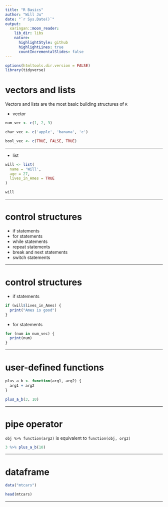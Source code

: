 ```yaml
---
title: "R Basics"
author: "Will Ju"
date: "`r Sys.Date()`"
output: 
  xaringan::moon_reader:
    lib_dir: libs
    nature:
      highlightStyle: github
      highlightLines: true
      countIncrementalSlides: false
---
```


```r
options(htmltools.dir.version = FALSE)
library(tidyverse)
```

# vectors and lists

Vectors and lists are the most basic building structures of `R`

+ vector

```r
num_vec <- c(1, 2, 3)

char_vec <- c('apple', 'banana', 'c')

bool_vec <- c(TRUE, FALSE, TRUE)
```

---

+ list

```r
will <- list(
  name = 'Will',
  age = 27,
  lives_in_Ames = TRUE
)

will
```

---

# control structures

+ if statements
+ for statements
+ while statements
+ repeat statements
+ break and next statements
+ switch statements

---

# control structures

+ if statements

```r
if (will$lives_in_Ames) {
  print("Ames is good")
}
```

+ for statements

```r
for (num in num_vec) {
  print(num)
}
```

---

# user-defined functions

```r
plus_a_b <- function(arg1, arg2) {
  arg1 + arg2
}

plus_a_b(3, 10)
```

---

# pipe operator

`obj %>% function(arg2)` is equivalent to `function(obj, org2)`

```r
3 %>% plus_a_b(10)
```

---

# dataframe

```r
data("mtcars")

head(mtcars)
```

---
